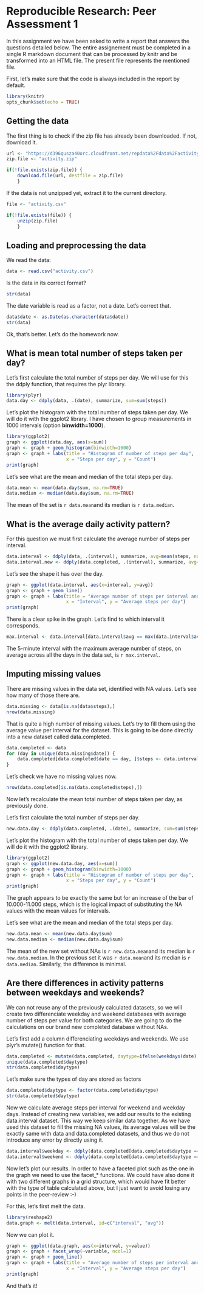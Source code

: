 # Reproducible Research: Peer Assessment 1

In this assignment we have been asked to write a report that answers the questions detailed below. The entire assignement must be completed in a single R markdown document that can be processed by knitr and be transformed into an HTML file. The present file represents the mentioned file.

First, let's make sure that the code is always included in the report by default.

```r
library(knitr)
opts_chunk$set(echo = TRUE)
```


## Getting the data
The first thing is to check if the zip file has already been downloaded. If not, download it.
```r
url <- "https://d396qusza40orc.cloudfront.net/repdata%2Fdata%2Factivity.zip"
zip.file <- "activity.zip"

if(!file.exists(zip.file)) {
    download.file(url, destfile = zip.file)
    }
```

If the data is not unzipped yet, extract it to the current directory.
```r
file <- "activity.csv"

if(!file.exists(file)) {
    unzip(zip.file)
    }
```

## Loading and preprocessing the data

We read the data:
```r
data <- read.csv("activity.csv")
```

Is the data in its correct format?
```r
str(data)
```

The date variable is read as a factor, not a date. Let's correct that.
```r
data$date <- as.Date(as.character(data$date))
str(data)
```

Ok, that's better. Let's do the homework now.

## What is mean total number of steps taken per day?
Let's first calculate the total number of steps per day. We will use for this the ddply function, that requires the plyr library.
```r
library(plyr)
data.day <- ddply(data, .(date), summarize, sum=sum(steps))
```

Let's plot the histogram with the total number of steps taken per day. We will do it with the ggplot2 library. I have chosen to group measurements in 1000 intervals (option **binwidth=1000**).
```r
library(ggplot2)
graph <- ggplot(data.day, aes(x=sum))
graph <- graph + geom_histogram(binwidth=1000)
graph <- graph + labs(title = "Histogram of number of steps per day",
                      x = "Steps per day", y = "Count")
print(graph)
```

Let's see what are the mean and median of the total steps per day.
```r
data.mean <- mean(data.day$sum, na.rm=TRUE)
data.median <- median(data.day$sum, na.rm=TRUE)
```

The mean of the set is `r data.mean`and its median is `r data.median`.

## What is the average daily activity pattern?
For this question we must first calculate the average number of steps per interval.
```r
data.interval <- ddply(data, .(interval), summarize, avg=mean(steps, na.rm=TRUE))
data.interval.new <- ddply(data.completed, .(interval), summarize, avg=mean(steps, na.rm=TRUE))
```

Let's see the shape it has over the day. 
```r
graph <- ggplot(data.interval, aes(x=interval, y=avg))
graph <- graph + geom_line()
graph <- graph + labs(title = "Average number of steps per interval and day",
                      x = "Interval", y = "Average steps per day")
print(graph)
```

There is a clear spike in the graph. Let's find to which interval it corresponds.
```r
max.interval <- data.interval[data.interval$avg == max(data.interval$avg),][1]
```
The 5-minute interval with the maximum average number of steps, on average across all the days in the data set, is `r max.interval`. 

## Imputing missing values
There are missing values in the data set, identified with NA values. Let's see how many of those there are.
```r
data.missing <- data[is.na(data$steps),]
nrow(data.missing)
```

That is quite a high number of missing values. Let's try to fill them using the average value per interval for the dataset. This is going to be done directly into a new dataset called data.completed.
```r
data.completed <- data
for (day in unique(data.missing$date)) {
    data.completed[data.completed$date == day, ]$steps <- data.interval$avg
}
```

Let's check we have no missing values now.
```r
nrow(data.completed[is.na(data.completed$steps),])
```

Now let's recalculate the mean total number of steps taken per day, as previously done.

Let's first calculate the total number of steps per day.
```r
new.data.day <- ddply(data.completed, .(date), summarize, sum=sum(steps))
```

Let's plot the histogram with the total number of steps taken per day. We will do it with the ggplot2 library.
```r
library(ggplot2)
graph <- ggplot(new.data.day, aes(x=sum))
graph <- graph + geom_histogram(binwidth=1000)
graph <- graph + labs(title = "Histogram of number of steps per day",
                      x = "Steps per day", y = "Count")
print(graph)
```

The graph appears to be exactly the same but for an increase of the bar of 10.000-11.000 steps, which is the logical impact of substituting the NA values with the mean values for intervals.

Let's see what are the mean and median of the total steps per day.
```r
new.data.mean <- mean(new.data.day$sum)
new.data.median <- median(new.data.day$sum)
```

The mean of the new set without NAs is `r new.data.mean`and its median is `r new.data.median`. In the previous set it was `r data.mean`and its median is `r data.median`. Similarly, the difference is minimal.

## Are there differences in activity patterns between weekdays and weekends?
We can not reuse any of the previously calculated datasets, so we will create two differenciate weekday and weekend databases with average number of steps per value for both categories. We are going to do the calculations on our brand new completed database without NAs.

Let's first add a column differenciating weekdays and weekends. We use plyr's mutate() function for that.
```r
data.completed <- mutate(data.completed, daytype=ifelse(weekdays(date) %in% c("Saturday", "Sunday"), "weekend", "weekday"))
unique(data.completed$daytype)
str(data.completed$daytype)
```
Let's make sure the types of day are stored as factors
```r
data.completed$daytype <- factor(data.completed$daytype)
str(data.completed$daytype)
```

Now we calculate average steps per interval for weekend and weekday days. Instead of creating new variables, we add our results to the existing data.interval dataset. This way we keep similar data together. As we have used this dataset to fill the missing NA values, its average values will be the exactly same with data and data.completed datasets, and thus we do not introduce any error by directly using it.
```r
data.interval$weekday <- ddply(data.completed[data.completed$daytype == "weekday",], .(interval), summarize, avg_weekday=mean(steps, na.rm=TRUE))[,2]
data.interval$weekend <- ddply(data.completed[data.completed$daytype == "weekend",], .(interval), summarize, avg_weekend=mean(steps, na.rm=TRUE))[,2]
```

Now let's plot our results. In order to have a faceted plot such as the one in the graph we need to use the facet_* functions. We could have also done it with two different graphs in a grid structure, which would have fit better with the type of table calculated above, but I just want to avoid losing any points in the peer-review :-)

For this, let's first melt the data.
```r
library(reshape2)
data.graph <- melt(data.interval, id=c("interval", "avg"))
```

Now we can plot it.
```r
graph <- ggplot(data.graph, aes(x=interval, y=value))
graph <- graph + facet_wrap(~variable, ncol=1)
graph <- graph + geom_line()
graph <- graph + labs(title = "Average number of steps per interval and day",
                      x = "Interval", y = "Average steps per day")
print(graph)
```

And that's it!